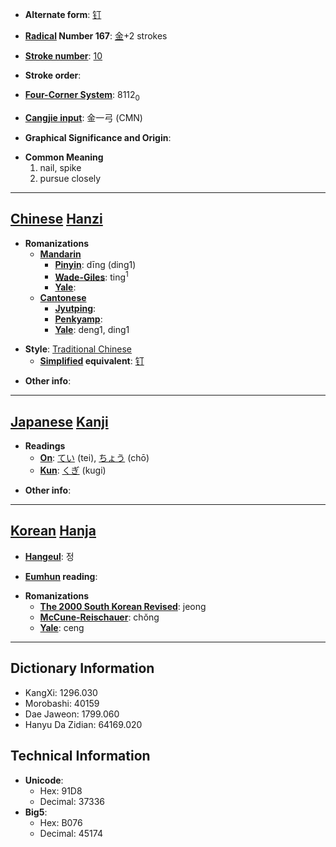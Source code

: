 * '''Alternate form''': [[钉]]

* '''[[Wiktionary:Chinese radical index| Radical]] Number 167''': [[Wiktionary:Chinese radical index 金|金]]+2 strokes

* '''[[Wiktionary:Chinese total strokes index|Stroke number]]''': [[Wiktionary:Chinese total strokes index 10|10]]

* '''Stroke order''': 

* '''[[Wiktionary:Chinese four corner index|Four-Corner System]]''': 8112<sub>0</sub>

* '''[[Wiktionary:Chinese Cangjie index|Cangjie input]]''': 金一弓 (CMN)

* '''Graphical Significance and Origin''': 

* '''Common Meaning'''
*#nail, spike
*# pursue closely


----

== [[Chinese]] [[Hanzi]] ==

* '''Romanizations'''
** '''[[Mandarin]]'''
*** '''[[Pinyin]]''': dīng (ding1)
*** '''[[Wade-Giles]]''': ting<sup>1</sup>
*** '''[[Yale]]''': 
** '''[[Cantonese]]'''
*** '''[[Jyutping]]''':
*** '''[[Penkyamp]]''': 
*** '''[[Yale]]''': deng1, ding1

* '''Style''': [[Traditional Chinese]] 
** '''[[Simplified Chinese|Simplified]] equivalent''': [[钉]]

* '''Other info''': 

----

== [[Japanese]] [[Kanji]] ==

* '''Readings'''
** '''[[On]]''': [[てい]] (tei), [[ちょう]] (chō)
** '''[[Kun]]''': [[くぎ]] (kugi)

* '''Other info''':  

----

== [[Korean]] [[Hanja]] ==

* '''[[Hangeul]]''': 정

* '''[[Eumhun]] reading''': 

* '''Romanizations'''
** '''[[The 2000 South Korean Revised Romanization|The 2000 South Korean Revised]]''': jeong
** '''[[McCune-Reischauer]]''': chŏng
** '''[[Yale]]''': ceng

----

== Dictionary Information ==

* KangXi: 1296.030
* Morobashi: 40159
* Dae Jaweon: 1799.060
* Hanyu Da Zidian: 64169.020

== Technical Information ==

* '''Unicode''':
** Hex: 91D8
** Decimal: 37336
* '''Big5''':
** Hex: B076
** Decimal: 45174